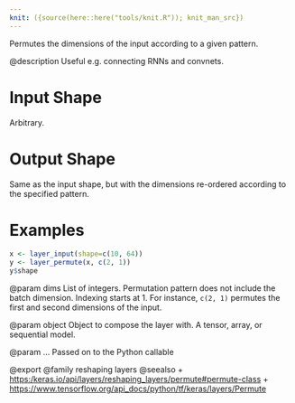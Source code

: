 ```yaml
---
knit: ({source(here::here("tools/knit.R")); knit_man_src})
---
```

Permutes the dimensions of the input according to a given pattern.

@description
Useful e.g. connecting RNNs and convnets.

# Input Shape
Arbitrary.

# Output Shape
Same as the input shape, but with the dimensions re-ordered according
to the specified pattern.

# Examples
```r
x <- layer_input(shape=c(10, 64))
y <- layer_permute(x, c(2, 1))
y$shape
```

@param dims
List of integers. Permutation pattern does not include the
batch dimension. Indexing starts at 1.
For instance, `c(2, 1)` permutes the first and second dimensions
of the input.

@param object
Object to compose the layer with. A tensor, array, or sequential model.

@param ...
Passed on to the Python callable

@export
@family reshaping layers
@seealso
+ <https:/keras.io/api/layers/reshaping_layers/permute#permute-class>
+ <https://www.tensorflow.org/api_docs/python/tf/keras/layers/Permute>

